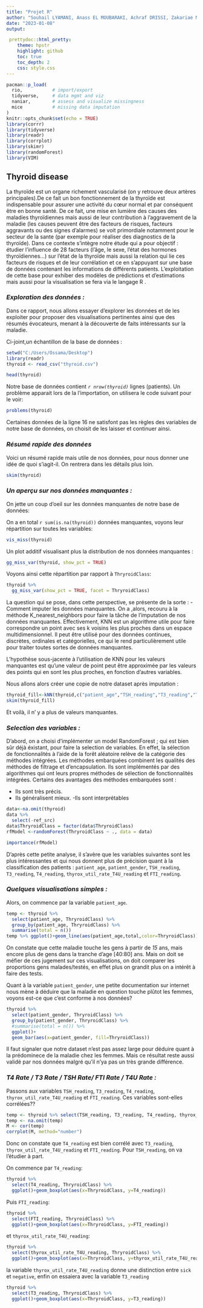 ---
title: "Projet R"
author: "Souhail LYAMANI, Anass EL MOUBARAKI, Achraf DRISSI, Zakariae MAAYZOU"
date: "2023-01-08"
output:

 prettydoc::html_pretty:
    theme: hpstr
    highlight: github
    toc: true 
    toc_depth: 2 
    css: style.css
---

```{r, include=FALSE}
pacman::p_load(
  rio,           # import/export
  tidyverse,     # data mgmt and viz
  naniar,        # assess and visualize missingness
  mice           # missing data imputation
)
knitr::opts_chunk$set(echo = TRUE)
library(corrr) 
library(tidyverse)
library(readr)
library(corrplot)
library(skimr)
library(randomForest)
library(VIM)
```

## **Thyroid disease**

La thyroïde est un organe richement vascularisé (on y retrouve deux artères principales).De ce fait un bon fonctionnement de la thyroïde est indispensable pour assurer une activité du cœur normal et par conséquent être en bonne santé. De ce fait, une mise en lumière des causes des maladies thyroïdiennes  mais aussi de leur contribution à l’aggravement de la maladie (les causes peuvent être des  facteurs de risques, facteurs aggravants ou des signes d’alarmes) se voit primordiale notamment pour le secteur de la sante (par exemple pour réaliser des diagnostics de la thyroïde).
Dans ce contexte s’intègre notre étude qui a pour objectif : étudier l’influence de 28 facteurs (l’âge, le sexe, l’état des hormones thyroïdiennes…) sur l’état de la thyroïde mais aussi la relation qui lie ces facteurs de risques et de leur corrélation et ce en s’appuyant sur une base de données contenant les informations de différents patients. L’exploitation de cette base pour exhiber des modèles de prédictions et d’estimations mais aussi pour la visualisation se fera via le langage R .

### *Exploration des données :*

Dans ce rapport, nous allons essayer d'explorer les données et de les exploiter pour proposer des visualisations pertinentes ainsi que des résumés évocateurs, menant à la découverte de faits intéressants sur la maladie.

Ci-joint,un échantillon de la base de données :

```{r}
setwd("C:/Users/Ossama/Desktop")
library(readr)
thyroid <- read_csv("thyroid.csv")

head(thyroid)
```

Notre base de données contient *`r nrow(thyroid)`* lignes (patients).
Un problème apparait lors de la l'importation, on utilisera le code suivant pour le voir:

```{r}
problems(thyroid)
```

Certaines données de la ligne 16 ne satisfont pas les règles des variables de notre base de données, on choisit de les laisser et continuer ainsi.  

### *Résumé rapide des données*

Voici un résumé rapide mais utile de nos données, pour nous donner une idée de quoi s'iagit-il. On rentrera dans les détails plus loin.

```{r}
skim(thyroid)
```


### *Un aperçu sur nos données manquantes :*

On jette un coup d'oeil sur les données manquantes de notre base de données:

On a en total `r sum(is.na(thyroid))` données manquantes, voyons leur répartition sur toutes les variables:

```{r}
vis_miss(thyroid)
```

Un plot additif visualisant plus la distribution de nos données manquantes :

```{r}
gg_miss_var(thyroid, show_pct = TRUE)
```

Voyons ainsi cette répartition par rapport à `ThryroidClass`:

```{r}
thyroid %>% 
  gg_miss_var(show_pct = TRUE, facet = ThryroidClass)
```
 
La question qui se pose, dans cette perspective, se présente de la sorte :
- Comment imputer les données manquantes.
On a ,alors, recouru à la méthode K_nearest_neighbors pour faire la tâche de l'imputation de nos données manquantes.
Effectivement, KNN est un algorithme utile pour faire correspondre un point avec ses k voisins les plus proches dans un espace multidimensionnel. Il peut être utilisé pour des données continues, discrètes, ordinales et catégorielles, ce qui le rend particulièrement utile pour traiter toutes sortes de données manquantes.

L'hypothèse sous-jacente à l'utilisation de KNN pour les valeurs manquantes est qu'une valeur de point peut être approximée par les valeurs des points qui en sont les plus proches, en fonction d'autres variables.

Nous allons alors créer une copie de notre dataset après imputation :

```{r}

thyroid_fill<-kNN(thyroid,c("patient_age","TSH_reading","T3_reading","T4_reading","thyrox_util_rate_T4U_reading",	"FTI_reading"),k=5)
skim(thyroid_fill)
```
 Et voilà, il n' y a plus de valeurs manquantes.


### *Selection des variables : *

D'abord, on a choisi  d'implémenter un model RandomForest ; qui est bien sûr déjà éxistant, pour faire la selection de variables.
En effet, la sélection de fonctionnalités à l'aide de la forêt aléatoire relève de la catégorie des méthodes intégrées. Les méthodes embarquées combinent les qualités des méthodes de filtrage et d'encapsulation. Ils sont implémentés par des algorithmes qui ont leurs propres méthodes de sélection de fonctionnalités intégrées. Certains des avantages des méthodes embarquées sont :

- Ils sont très précis.
- Ils généralisent mieux.
-Ils sont interprétables

```{r}
data<-na.omit(thyroid)
data %>% 
  select(-ref_src)
data$ThryroidClass = factor(data$ThryroidClass)
rfModel <-randomForest(ThryroidClass ~ ., data = data)

importance(rfModel)
```

D'après cette petite analyse, il s'avère que les variables suivantes sont les plus intéressantes et qui nous donnent plus de précision quant à la classification des patients :
`patient_age`, `patient_gender`, `TSH_reading`, `T3_reading`, `T4_reading`, `thyrox_util_rate_T4U_reading` et `FTI_reading`.

### *Quelques visualisations simples : *

Alors, on commence par la variable `patient_age`.
```{r}
temp <- thyroid %>% 
  select(patient_age, ThryroidClass) %>% 
  group_by(patient_age, ThryroidClass) %>% 
  summarise(total = n())
temp %>% ggplot()+geom_line(aes(patient_age,total,color=ThryroidClass))
```


On constate que cette maladie touche les gens à partir de *15* ans, mais encore plus de gens dans la tranche d'age [40:80] ans. Mais on doit se méfier de ces jugement sur ces visualisations, on doit comparer les proportions gens malades/testés, en effet plus on grandit plus on a intérêt à faire des tests.


Quant à la variable `patient_gender`, une petite documentation sur internet nous mène à déduire que la maladie en question touche plûtot les femmes, voyons est-ce que c'est conforme à nos données?

```{r}
thyroid %>% 
  select(patient_gender, ThryroidClass) %>% 
  group_by(patient_gender, ThryroidClass) %>% 
  #summarise(total = n()) %>% 
  ggplot()+
  geom_bar(aes(x=patient_gender, fill=ThryroidClass))
```

Il faut signaler que notre dataset n'est pas assez large pour déduire quant à la prédominece de la maladie chez les femmes. Mais ce résultat reste aussi validé par nos données malgré qu'il n'ya pas un très grande différence.

### *T4 Rate / T3 Rate / TSH Rate/ FTI Rate / T4U Rate : *

Passons aux variables `TSH_reading`, `T3_reading`, `T4_reading`, `thyrox_util_rate_T4U_reading` et `FTI_reading`. 
Ces variables sont-elles corrélées??

```{r}
temp <- thyroid %>% select(TSH_reading, T3_reading, T4_reading, thyrox_util_rate_T4U_reading , FTI_reading)
temp <- na.omit(temp)
M <- cor(temp)
corrplot(M, method="number")
```

Donc on constate que `T4_reading` est bien corrélé avec `T3_reading`, `thyrox_util_rate_T4U_reading` et `FTI_reading`. Pour `TSH_reading`, on va l'étudier à part.

On commence par `T4_reading`:

```{r}
thyroid %>% 
  select(T4_reading, ThryroidClass) %>% 
  ggplot()+geom_boxplot(aes(x=ThryroidClass, y=T4_reading))
```

Puis `FTI_reading`:

```{r}
thyroid %>% 
  select(FTI_reading, ThryroidClass) %>% 
  ggplot()+geom_boxplot(aes(x=ThryroidClass, y=FTI_reading))
```

et `thyrox_util_rate_T4U_reading`:

```{r}
thyroid %>% 
  select(thyrox_util_rate_T4U_reading, ThryroidClass) %>% 
  ggplot()+geom_boxplot(aes(x=ThryroidClass, y=thyrox_util_rate_T4U_reading))
```

la variable `thyrox_util_rate_T4U_reading` donne une distinction entre `sick` et `negative`, enfin on essaiera avec la variable `T3_reading`

```{r}
thyroid %>% 
  select(T3_reading, ThryroidClass) %>% 
  ggplot()+geom_boxplot(aes(x=ThryroidClass, y=T3_reading))
```



 
 


